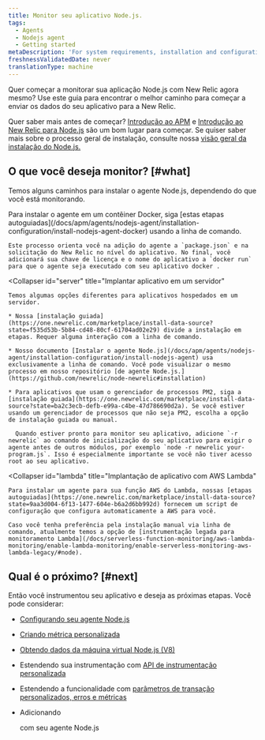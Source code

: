 ```yaml
---
title: Monitor seu aplicativo Node.js.
tags:
  - Agents
  - Nodejs agent
  - Getting started
metaDescription: 'For system requirements, installation and configuration procedures, and troubleshooting tips for New Relic''s Node.js agent, start here.'
freshnessValidatedDate: never
translationType: machine
---
```


Quer começar a monitorar sua aplicação Node.js com New Relic agora mesmo? Use este guia para encontrar o melhor caminho para começar a enviar os dados do seu aplicativo para a New Relic.

Quer saber mais antes de começar? [Introdução ao APM](/docs/apm/new-relic-apm/getting-started/introduction-apm) e [Introdução ao New Relic para Node.js](/docs/apm/agents/nodejs-agent/getting-started/introduction-new-relic-nodejs) são um bom lugar para começar. Se quiser saber mais sobre o processo geral de instalação, consulte nossa [visão geral da instalação do Node.js.](/docs/apm/agents/nodejs-agent/installation-configuration/install-nodejs-agent)

## O que você deseja monitor? [#what]

Temos alguns caminhos para instalar o agente Node.js, dependendo do que você está monitorando.

<CollapserGroup>
  <Collapser
    id="docker"
    title="Aplicativo implantado em um contêiner docker"
  >
    Para instalar o agente em um contêiner Docker, siga [estas etapas autoguiadas](/docs/apm/agents/nodejs-agent/installation-configuration/install-nodejs-agent-docker) usando a linha de comando.

    Este processo orienta você na adição do agente a `package.json` e na solicitação do New Relic no nível do aplicativo. No final, você adicionará sua chave de licença e o nome do aplicativo a `docker run` para que o agente seja executado com seu aplicativo docker .
  </Collapser>

  <Collapser
    id="server"
    title="Implantar aplicativo em um servidor"
  >
    Temos algumas opções diferentes para aplicativos hospedados em um servidor.

    * Nossa [instalação guiada](https://one.newrelic.com/marketplace/install-data-source?state=f535d53b-5b84-cd48-80cf-61704ad02e29) divide a instalação em etapas. Requer alguma interação com a linha de comando.

    * Nosso documento [Instalar o agente Node.js](/docs/apm/agents/nodejs-agent/installation-configuration/install-nodejs-agent) usa exclusivamente a linha de comando. Você pode visualizar o mesmo processo em nosso repositório [de agente Node.js.](https://github.com/newrelic/node-newrelic#installation)

    * Para aplicativos que usam o gerenciador de processos PM2, siga a [instalação guiada](https://one.newrelic.com/marketplace/install-data-source?state=ba2c3ecb-defb-e99a-c4be-47d786690d2a). Se você estiver usando um gerenciador de processos que não seja PM2, escolha a opção de instalação guiada ou manual.

      Quando estiver pronto para monitor seu aplicativo, adicione `-r newrelic` ao comando de inicialização do seu aplicativo para exigir o agente antes de outros módulos, por exemplo `node -r newrelic your-program.js`. Isso é especialmente importante se você não tiver acesso root ao seu aplicativo.
  </Collapser>

  <Collapser
    id="lambda"
    title="Implantação de aplicativo com AWS Lambda"
  >
    Para instalar um agente para sua função AWS do Lambda, nossas [etapas autoguiadas](https://one.newrelic.com/marketplace/install-data-source?state=9aa3d004-6f13-1477-604e-b6a2d6bb992d) fornecem um script de configuração que configura automaticamente a AWS para você.

    Caso você tenha preferência pela instalação manual via linha de comando, atualmente temos a opção de [instrumentação legada para monitoramento Lambda](/docs/serverless-function-monitoring/aws-lambda-monitoring/enable-lambda-monitoring/enable-serverless-monitoring-aws-lambda-legacy/#node).
  </Collapser>
</CollapserGroup>

## Qual é o próximo? [#next]

Então você instrumentou seu aplicativo e deseja as próximas etapas. Você pode considerar:

* [Configurando seu agente Node.js](/docs/apm/agents/nodejs-agent/installation-configuration/nodejs-agent-configuration)

* [Criando métrica personalizada](/docs/apm/agents/nodejs-agent/extend-your-instrumentation/nodejs-custom-metrics)

* [Obtendo dados da máquina virtual Node.js (V8)](/docs/apm/agents/nodejs-agent/extend-your-instrumentation/nodejs-vm-measurements)

* Estendendo sua instrumentação com [API de instrumentação personalizada](/docs/apm/agents/nodejs-agent/extend-your-instrumentation/nodejs-custom-instrumentation)

* Estendendo a funcionalidade com [parâmetros de transação personalizados, erros e métricas](/docs/apm/agents/nodejs-agent/api-guides/guide-using-nodejs-agent-api)

* Adicionando

  <InlinePopover type="browser">[](/docs/apm/agents/nodejs-agent/extend-your-instrumentation/browser-monitoring-nodejs-agent)</InlinePopover>

  com seu agente Node.js